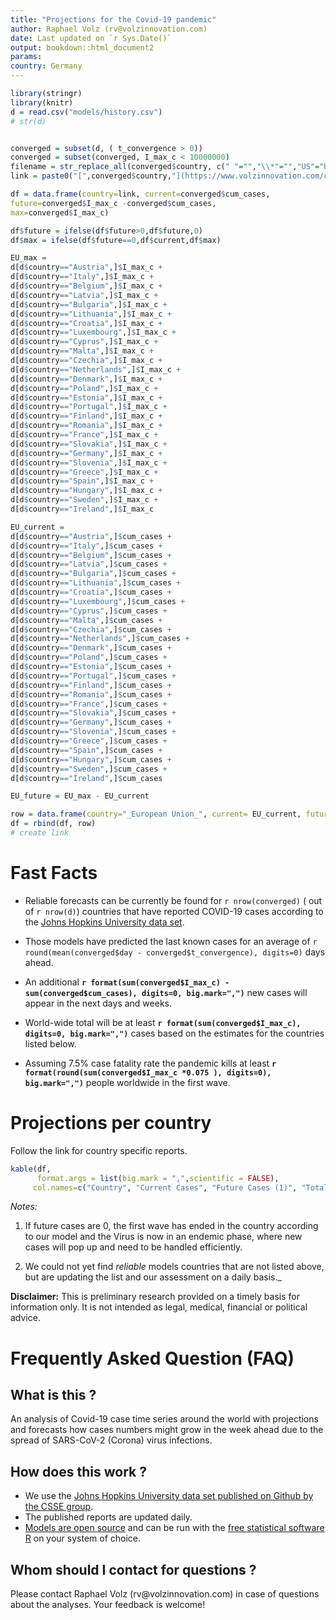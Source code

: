 ```yaml
---
title: "Projections for the Covid-19 pandemic"
author: Raphael Volz (rv@volzinnovation.com)
date: Last updated on `r Sys.Date()`
output: bookdown::html_document2
params:
country: Germany
---
```


```r
library(stringr)
library(knitr)
d = read.csv("models/history.csv")
# str(d)


converged = subset(d, ( t_convergence > 0))
converged = subset(converged, I_max_c < 10000000)
filename = str_replace_all(converged$country, c(" "="","\\*"="","US"="USA","'"=""))
link = paste0("[",converged$country,"](https://www.volzinnovation.com/covid-19_SARS-CoV-2_corona/reports/latest/",filename,".html)")

df = data.frame(country=link, current=converged$cum_cases, 
future=converged$I_max_c -converged$cum_cases,
max=converged$I_max_c)

df$future = ifelse(df$future>0,df$future,0)
df$max = ifelse(df$future==0,df$current,df$max)

EU_max = 
d[d$country=="Austria",]$I_max_c +
d[d$country=="Italy",]$I_max_c +
d[d$country=="Belgium",]$I_max_c +
d[d$country=="Latvia",]$I_max_c +
d[d$country=="Bulgaria",]$I_max_c +
d[d$country=="Lithuania",]$I_max_c +
d[d$country=="Croatia",]$I_max_c +
d[d$country=="Luxembourg",]$I_max_c +
d[d$country=="Cyprus",]$I_max_c +
d[d$country=="Malta",]$I_max_c +
d[d$country=="Czechia",]$I_max_c +
d[d$country=="Netherlands",]$I_max_c +
d[d$country=="Denmark",]$I_max_c +
d[d$country=="Poland",]$I_max_c +
d[d$country=="Estonia",]$I_max_c +
d[d$country=="Portugal",]$I_max_c +
d[d$country=="Finland",]$I_max_c +
d[d$country=="Romania",]$I_max_c +
d[d$country=="France",]$I_max_c +
d[d$country=="Slovakia",]$I_max_c +
d[d$country=="Germany",]$I_max_c +
d[d$country=="Slovenia",]$I_max_c +
d[d$country=="Greece",]$I_max_c +
d[d$country=="Spain",]$I_max_c +
d[d$country=="Hungary",]$I_max_c +
d[d$country=="Sweden",]$I_max_c +
d[d$country=="Ireland",]$I_max_c

EU_current =
d[d$country=="Austria",]$cum_cases +
d[d$country=="Italy",]$cum_cases +
d[d$country=="Belgium",]$cum_cases +
d[d$country=="Latvia",]$cum_cases +
d[d$country=="Bulgaria",]$cum_cases +
d[d$country=="Lithuania",]$cum_cases +
d[d$country=="Croatia",]$cum_cases +
d[d$country=="Luxembourg",]$cum_cases +
d[d$country=="Cyprus",]$cum_cases +
d[d$country=="Malta",]$cum_cases +
d[d$country=="Czechia",]$cum_cases +
d[d$country=="Netherlands",]$cum_cases +
d[d$country=="Denmark",]$cum_cases +
d[d$country=="Poland",]$cum_cases +
d[d$country=="Estonia",]$cum_cases +
d[d$country=="Portugal",]$cum_cases +
d[d$country=="Finland",]$cum_cases +
d[d$country=="Romania",]$cum_cases +
d[d$country=="France",]$cum_cases +
d[d$country=="Slovakia",]$cum_cases +
d[d$country=="Germany",]$cum_cases +
d[d$country=="Slovenia",]$cum_cases +
d[d$country=="Greece",]$cum_cases +
d[d$country=="Spain",]$cum_cases +
d[d$country=="Hungary",]$cum_cases +
d[d$country=="Sweden",]$cum_cases +
d[d$country=="Ireland",]$cum_cases

EU_future = EU_max - EU_current

row = data.frame(country="_European Union_", current= EU_current, future=EU_future, max = EU_max)
df = rbind(df, row)
# create link
```

# Fast Facts

* Reliable forecasts can be currently be found for  `r nrow(converged)` ( out of `r nrow(d)`) countries that have reported COVID-19 cases according to the [Johns Hopkins University data set](https://github.com/CSSEGISandData/COVID-19/blob/master/csse_covid_19_data/csse_covid_19_time_series/).

* Those models have predicted the last known cases for an average of  `r round(mean(converged$day - converged$t_convergence), digits=0) ` days ahead.

* An additional **`r format(sum(converged$I_max_c) - sum(converged$cum_cases), digits=0, big.mark=",")`** new cases will appear in the next days and weeks.

* World-wide total will be at least  **`r format(sum(converged$I_max_c), digits=0, big.mark=",")`** cases based on the estimates for the countries listed below.

* Assuming 7.5% case fatality rate the pandemic kills at least **`r format(round(sum(converged$I_max_c *0.075 ), digits=0), big.mark=",")`** people worldwide in the first wave.


# Projections per country

Follow the link for country specific reports. 

```r
kable(df,     
      format.args = list(big.mark = ",",scientific = FALSE),
     col.names=c("Country", "Current Cases", "Future Cases (1)", "Total"))
```
_Notes:_

1. If future cases are 0, the first wave has ended in the country according to our model and the Virus is now in an endemic phase, where new cases will pop up and need to be handled efficiently.

2. We could not yet find *reliable* models countries that are not listed above, but are updating the list and our assessment on a daily basis._

**Disclaimer:** This is preliminary research provided on a timely basis for information only. It is not intended as legal, medical, financial or political advice.

# Frequently Asked Question (FAQ)

## What is this ?
An analysis of Covid-19 case time series around the world with projections and forecasts how cases numbers might grow in the week ahead due to the spread of SARS-CoV-2 (Corona) virus infections.

## How does this work ?

* We use the [Johns Hopkins University data set published on Github by the CSSE group](https://github.com/CSSEGISandData/COVID-19/blob/master/csse_covid_19_data/csse_covid_19_time_series/).
* The published reports are updated daily.
* [Models are open source](https://github.com/volzinnovation/covid-19_SARS-CoV-2_corona/tree/master/src) and can be run with the [free statistical software R](https://www.r-project.org/) on your system of choice.

## Whom should I contact for questions ?

Please contact Raphael Volz (rv@volzinnovation.com) in case of questions about the analyses. Your feedback is welcome!